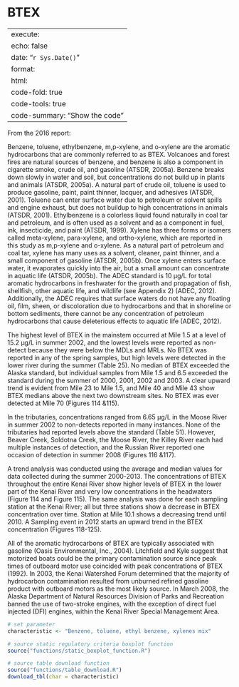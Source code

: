 # BTEX

---
execute:
  echo: false
date: "`r Sys.Date()`"
format:
  html:
    code-fold: true
    code-tools: true
    code-summary: "Show the code"
---

From the 2016 report:

Benzene, toluene, ethylbenzene, m,p-xylene, and o-xylene are the aromatic hydrocarbons that are commonly referred to as BTEX. Volcanoes and forest fires are natural sources of benzene, and benzene is also a component in cigarette smoke, crude oil, and gasoline (ATSDR, 2005a). Benzene breaks down slowly in water and soil, but concentrations do not build up in plants and animals (ATSDR, 2005a). A natural part of crude oil, toluene is used to produce gasoline, paint, paint thinner, lacquer, and adhesives (ATSDR, 2001). Toluene can enter surface water due to petroleum or solvent spills and engine exhaust, but does not buildup to high concentrations in animals (ATSDR, 2001). Ethylbenzene is a colorless liquid found naturally in coal tar and petroleum, and is often used as a solvent and as a component in fuel, ink, insecticide, and paint (ATSDR, 1999). Xylene has three forms or isomers called meta-xylene, para-xylene, and ortho-xylene, which are reported in this study as m,p-xylene and o-xylene. As a natural part of petroleum and coal tar, xylene has many uses as a solvent, cleaner, paint thinner, and a small component of gasoline (ATSDR, 2005b). Once xylene enters surface water, it evaporates quickly into the air, but a small amount can concentrate in aquatic life (ATSDR, 2005b). The ADEC standard is 10 µg/L for total aromatic hydrocarbons in freshwater for the growth and propagation of fish, shellfish, other aquatic life, and wildlife (see Appendix 2) (ADEC, 2012). Additionally, the ADEC requires that surface waters do not have any floating oil, film, sheen, or discoloration due to hydrocarbons and that in shoreline or bottom sediments, there cannot be any concentration of petroleum hydrocarbons that cause deleterious effects to aquatic life (ADEC, 2012).

The highest level of BTEX in the mainstem occurred at Mile 1.5 at a level of 15.2 µg/L in summer 2002, and the lowest levels were reported as non-detect because they were below the MDLs and MRLs. No BTEX was reported in any of the spring samples, but high levels were detected in the lower river during the summer (Table 25). No median of BTEX exceeded the Alaska standard, but individual samples from Mile 1.5 and 6.5 exceeded the standard during the summer of 2000, 2001, 2002 and 2003. A clear upward trend is evident from Mile 23 to Mile 1.5, and Mile 40 and Mile 43 show BTEX medians above the next two downstream sites. No BTEX was ever detected at Mile 70 (Figures 114 &115).

In the tributaries, concentrations ranged from 6.65 µg/L in the Moose River in summer 2002 to non-detects reported in many instances. None of the tributaries had reported levels above the standard (Table 51). However, Beaver Creek, Soldotna Creek, the Moose River, the Killey River each had multiple instances of detection, and the Russian River reported one occasion of detection in summer 2008 (Figures 116 &117).
 
A trend analysis was conducted using the average and median values for data collected during the summer 2000-2013. The concentrations of BTEX throughout the entire Kenai River show higher levels of BTEX in the lower part of the Kenai River and very low concentrations in the headwaters (Figure 114 and Figure 115). The same analysis was done for each sampling station at the Kenai River; all but three stations show a decrease in BTEX concentration over time. Station at Mile 10.1 shows a decreasing trend until 2010. A Sampling event in 2012 starts an upward trend in the BTEX concentration (Figures 118-125).

All of the aromatic hydrocarbons of BTEX are typically associated with gasoline (Oasis Environmental, Inc., 2004). Litchfield and Kyle suggest that motorized boats could be the primary contamination source since peak times of outboard motor use coincided with peak concentrations of BTEX (1992). In 2003, the Kenai Watershed Forum determined that the majority of hydrocarbon contamination resulted from unburned refined gasoline product with outboard motors as the most likely source. In March 2008, the Alaska Department of Natural Resources Division of Parks and Recreation banned the use of two-stroke engines, with the exception of direct fuel injected (DFI) engines, within the Kenai River Special Management Area.




```r

# set parameter
characteristic <- "Benzene, toluene, ethyl benzene, xylenes mix"

# source static regulatory criteria boxplot function
source("functions/static_boxplot_function.R")

# source table download function
source("functions/table_download.R")
download_tbl(char = characteristic)

```
